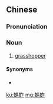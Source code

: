 {{also|蚂蚱}}
==Chinese==
{{zh-forms|s=蚂蚱}}

===Pronunciation===
{{zh-pron
|m=màzha
|c=maa6 zaa3
|cat=n
}}

===Noun===
{{zh-noun}}

# [[grasshopper]]

====Synonyms====
* {{zh-l|蚱蜢}}

{{zh-cat|Insects}}

[[ku:螞蚱]]
[[mg:螞蚱]]